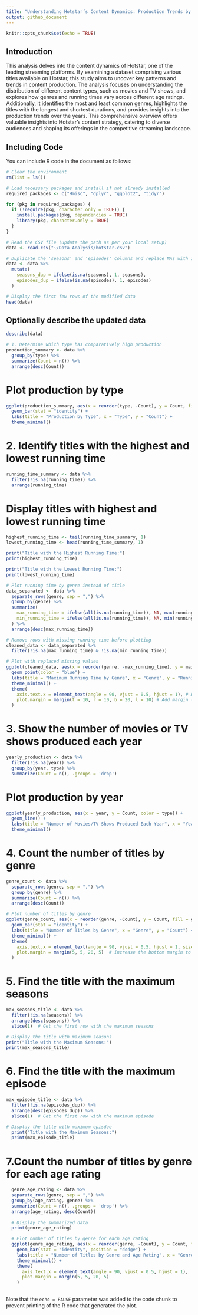```yaml
---
title: "Understanding Hotstar’s Content Dynamics: Production Trends by Genre, Type, and Age Rating"
output: github_document
---
```


```r
knitr::opts_chunk$set(echo = TRUE)
```

## Introduction

This analysis delves into the content dynamics of Hotstar, one of the leading streaming platforms. By examining a dataset comprising various titles available on Hotstar, this study aims to uncover key patterns and trends in content production. The analysis focuses on understanding the distribution of different content types, such as movies and TV shows, and explores how genres and running times vary across different age ratings. Additionally, it identifies the most and least common genres, highlights the titles with the longest and shortest durations, and provides insights into the production trends over the years. This comprehensive overview offers valuable insights into Hotstar’s content strategy, catering to diverse audiences and shaping its offerings in the competitive streaming landscape.

## Including Code

You can include R code in the document as follows:

```r
# Clear the environment
rm(list = ls())

# Load necessary packages and install if not already installed
required_packages <- c("Hmisc", "dplyr", "ggplot2", "tidyr")

for (pkg in required_packages) {
  if (!require(pkg, character.only = TRUE)) {
    install.packages(pkg, dependencies = TRUE)
    library(pkg, character.only = TRUE)
  }
}

# Read the CSV file (update the path as per your local setup)
data <- read.csv("~/Data Analysis/hotstar.csv")

# Duplicate the 'seasons' and 'episodes' columns and replace NAs with 1
data <- data %>%
  mutate(
    seasons_dup = ifelse(is.na(seasons), 1, seasons),
    episodes_dup = ifelse(is.na(episodes), 1, episodes)
  )

# Display the first few rows of the modified data
head(data)
```

## Optionally describe the updated data

```r
describe(data)
```

```r
# 1. Determine which type has comparatively high production
production_summary <- data %>%
  group_by(type) %>%
  summarize(Count = n()) %>%
  arrange(desc(Count))

```

# Plot production by type

```r
ggplot(production_summary, aes(x = reorder(type, -Count), y = Count, fill = type)) +
  geom_bar(stat = "identity") +
  labs(title = "Production by Type", x = "Type", y = "Count") +
  theme_minimal()
```

# 2. Identify titles with the highest and lowest running time

```r
running_time_summary <- data %>%
  filter(!is.na(running_time)) %>%
  arrange(running_time)
```

# Display titles with highest and lowest running time

```r
highest_running_time <- tail(running_time_summary, 1)
lowest_running_time <- head(running_time_summary, 1)

print("Title with the Highest Running Time:")
print(highest_running_time)

print("Title with the Lowest Running Time:")
print(lowest_running_time)

# Plot running time by genre instead of title
data_separated <- data %>%
  separate_rows(genre, sep = ",") %>%
  group_by(genre) %>%
  summarize(
    max_running_time = ifelse(all(is.na(running_time)), NA, max(running_time, na.rm = TRUE)),
    min_running_time = ifelse(all(is.na(running_time)), NA, min(running_time, na.rm = TRUE))
  ) %>%
  arrange(desc(max_running_time))
```

```r
# Remove rows with missing running time before plotting
cleaned_data <- data_separated %>%
  filter(!is.na(max_running_time) & !is.na(min_running_time))

# Plot with replaced missing values
ggplot(cleaned_data, aes(x = reorder(genre, -max_running_time), y = max_running_time)) +
  geom_point(color = "blue") +
  labs(title = "Maximum Running Time by Genre", x = "Genre", y = "Running Time (minutes)") +
  theme_minimal() +
  theme(
    axis.text.x = element_text(angle = 90, vjust = 0.5, hjust = 1), # Rotate x-axis labels
    plot.margin = margin(t = 10, r = 10, b = 20, l = 10) # Add margin (top, right, bottom, left)
  )
```

# 3. Show the number of movies or TV shows produced each year

```r
yearly_production <- data %>%
  filter(!is.na(year)) %>%
  group_by(year, type) %>%
  summarize(Count = n(), .groups = 'drop')
```

# Plot production by year

```r
ggplot(yearly_production, aes(x = year, y = Count, color = type)) +
  geom_line() +
  labs(title = "Number of Movies/TV Shows Produced Each Year", x = "Year", y = "Count") +
  theme_minimal()
```

# 4. Count the number of titles by genre

```r
genre_count <- data %>%
  separate_rows(genre, sep = ",") %>%
  group_by(genre) %>%
  summarize(Count = n()) %>%
  arrange(desc(Count))
```

```r
# Plot number of titles by genre
ggplot(genre_count, aes(x = reorder(genre, -Count), y = Count, fill = genre)) +
  geom_bar(stat = "identity") +
  labs(title = "Number of Titles by Genre", x = "Genre", y = "Count") +
  theme_minimal() +
  theme(
    axis.text.x = element_text(angle = 90, vjust = 0.5, hjust = 1, size = 8), # Adjust text size and position
    plot.margin = margin(5, 5, 20, 5)  # Increase the bottom margin to provide space
  )
```

# 5. Find the title with the maximum seasons

```r
max_seasons_title <- data %>%
  filter(!is.na(seasons)) %>%
  arrange(desc(seasons)) %>%
  slice(1)  # Get the first row with the maximum seasons

# Display the title with maximum seasons
print("Title with the Maximum Seasons:")
print(max_seasons_title)
```

# 6. Find the title with the maximum episode

```r
max_episode_title <- data %>%
  filter(!is.na(episodes_dup)) %>%
  arrange(desc(episodes_dup)) %>%
  slice(1)  # Get the first row with the maximum episode

# Display the title with maximum episdoe
  print("Title with the Maximum Seasons:")
  print(max_episode_title)
```

# 7.Count the number of titles by genre for each age rating

```r
  genre_age_rating <- data %>%
  separate_rows(genre, sep = ",") %>%
  group_by(age_rating, genre) %>%
  summarize(Count = n(), .groups = 'drop') %>%  
  arrange(age_rating, desc(Count))
  
  # Display the summarized data
  print(genre_age_rating)
```

```r
  # Plot number of titles by genre for each age rating
  ggplot(genre_age_rating, aes(x = reorder(genre, -Count), y = Count, fill = age_rating)) +
    geom_bar(stat = "identity", position = "dodge") +
    labs(title = "Number of Titles by Genre and Age Rating", x = "Genre", y = "Count") +
    theme_minimal() +
    theme(
      axis.text.x = element_text(angle = 90, vjust = 0.5, hjust = 1),
      plot.margin = margin(5, 5, 20, 5)
    )
  

```

Note that the `echo = FALSE` parameter was added to the code chunk to prevent printing of the R code that generated the plot.
